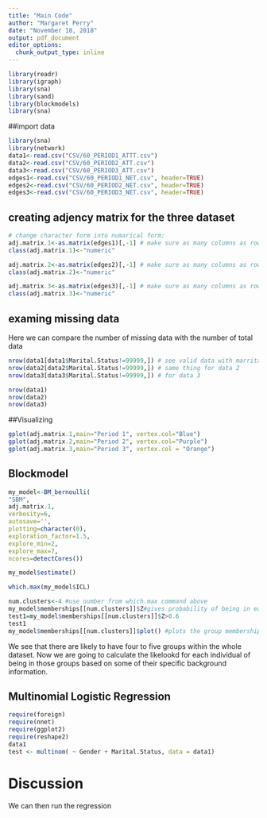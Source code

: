 ```yaml
---
title: "Main Code"
author: "Margaret Perry"
date: "November 18, 2018"
output: pdf_document
editor_options: 
  chunk_output_type: inline
---
```


```r
library(readr)
library(igraph)
library(sna)
library(sand)
library(blockmodels)
library(sna)
```

##import data 

```r
library(sna)
library(network)
data1<-read.csv("CSV/60_PERIOD1_ATTT.csv")
data2<-read.csv("CSV/60_PERIOD2_ATT.csv")
data3<-read.csv("CSV/60_PERIOD3_ATT.csv")
edges1<-read.csv("CSV/60_PERIOD1_NET.csv", header=TRUE)
edges2<-read.csv("CSV/60_PERIOD2_NET.csv", header=TRUE)
edges3<-read.csv("CSV/60_PERIOD3_NET.csv", header=TRUE)
```

## creating adjency matrix for the three dataset 

```r
# change character form into numarical form:
adj.matrix.1<-as.matrix(edges1)[,-1] # make sure as many columns as rows
class(adj.matrix.1)<-"numeric"

adj.matrix.2<-as.matrix(edges2)[,-1] # make sure as many columns as rows
class(adj.matrix.2)<-"numeric"

adj.matrix.3<-as.matrix(edges3)[,-1] # make sure as many columns as rows
class(adj.matrix.3)<-"numeric"

```

## examing missing data 

Here we can compare the number of missing data with the number of total data
```r
nrow(data1[data1$Marital.Status!=99999,]) # see valid data with marrital status not missing for data 1
nrow(data2[data2$Marital.Status!=99999,]) # same thing for data 2 
nrow(data3[data3$Marital.Status!=99999,]) # for data 3

nrow(data1)
nrow(data2)
nrow(data3)
```

##Visualizing 

```r
gplot(adj.matrix.1,main="Period 1", vertex.col="Blue")
gplot(adj.matrix.2,main="Period 2", vertex.col="Purple")
gplot(adj.matrix.3,main="Period 3", vertex.col = "Orange")

```


## Blockmodel 
```r
my_model<-BM_bernoulli(
"SBM",
adj.matrix.1,
verbosity=6,
autosave='',
plotting=character(0),
exploration_factor=1.5,
explore_min=2,
explore_max=7,
ncores=detectCores())

my_model$estimate()

which.max(my_model$ICL)

num.clusters<-4 #use number from which.max command above
my_model$memberships[[num.clusters]]$Z#gives probability of being in each group
test1=my_model$memberships[[num.clusters]]$Z>0.6
test1
my_model$memberships[[num.clusters]]$plot() #plots the group memberships
```
We see that there are likely to have four to five groups within the whole dataset. Now we are going to calculate the likelookd for each individual of being in those groups based on some of their specific background information. 

## Multinomial Logistic Regression 
```r
require(foreign)
require(nnet)
require(ggplot2)
require(reshape2)
data1
test <- multinom( ~ Gender + Marital.Status, data = data1)

```
# Discussion
We can then run the regression 
